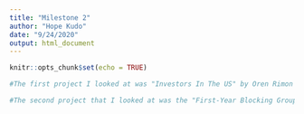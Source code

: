```yaml
---
title: "Milestone 2"
author: "Hope Kudo"
date: "9/24/2020"
output: html_document
---
```


```r
knitr::opts_chunk$set(echo = TRUE)
```

```r

#The first project I looked at was "Investors In The US" by Oren Rimon Or. I believe that her project was super informative and it was great that she took into account how different areas and demographics would experience economic mobility rates. She was also able to match a lot of relevant statistics in her code such as migration, crime rates, and ethnicity which added a lot of substance to the data. I think one thing that could have been improved on would be the display of the graphs. There is a bit of overplotting despite the data being sectioned off into zones and being divided by income quartiles, thus, I think she could have used geom_jitter to reduce the overplotting or utilize the alpha command to make the data points transparent. Additionally, I think aesthetically, it could have been interesting to see the graphs overlayed on top of each other. For example, I think something interesting would be to color code by each income quartile to show the distribution across a single graph. Overall, I think it was a great project!
```

```r

#The second project that I looked at was the "First-Year Blocking Group Project" by Dasha Metropolitansky, Adiya Abdilkhay, Ilkin Bayramli, April Chen, Alistair Gluck, Christopher Milne, Neil Schrage and Stephanie Yao. I think this project went super in-depth into the blocking/linking and house assignment process which I found interesting to learn about. It's amazing that they were able to gather and clean through the data obtained by their survey, the Crimson data, scraping athletic teams' sites, and so forth. I think the comparisons between their collected data and the Crimson data was intriguing since those who took the survey are somewhat self-selecting compared to something widely published like the Crimson so the differences in answers didn't surprise me. I think that the comparisons could be improved if they were to have inserted a visual such as a bar graph rather than listing the differences in data, this would standardize the information so the user wouldn't have to click on multiple buttons to compare data. I also think that in their section on "Who Gets Quadded," the data would have been easier to understand if they had included percentages or a composition breakdown. Alternatively, they didn't include the link to their GitHub repo on this project so it's unfortunate that I wasn't able to delve in through their code.

```